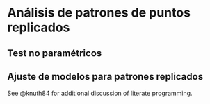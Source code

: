 # Análisis de patrones de puntos replicados

## Test no paramétricos

## Ajuste de modelos para patrones replicados   




See @knuth84 for additional discussion of literate programming.

